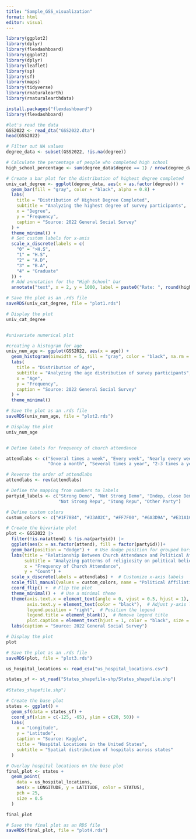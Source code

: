 ```yaml
---
title: "Sample_GSS_visualization"
format: html
editor: visual
---
```


```r
library(ggplot2)
library(dplyr)
library(flexdashboard)
library(ggplot2)
library(dplyr)
library(leaflet)
library(sp)
library(sf)
library(maps)
library(tidyverse)
library(rnaturalearth)
library(rnaturalearthdata)
```

```r
install.packages("flexdashboard")
library(flexdashboard)

```

```r
#let's read the data
GSS2022 <- read_dta("GSS2022.dta")
head(GSS2022)
```

```r

# Filter out NA values
degree_data <- subset(GSS2022, !is.na(degree))

# Calculate the percentage of people who completed high school
high_school_percentage <- sum(degree_data$degree == 1) / nrow(degree_data) * 100

# Create a bar plot for the distribution of highest degree completed
univ_cat_degree <- ggplot(degree_data, aes(x = as.factor(degree))) + 
  geom_bar(fill = "gray", color = "black", alpha = 0.8) +
  labs(
    title = "Distribution of Highest Degree Completed",
    subtitle = "Analyzing the highest degree of survey participants",
    x = "Degree",
    y = "Frequency",
    caption = "Source: 2022 General Social Survey"
  ) +
  theme_minimal() +
  # Set custom labels for x-axis
  scale_x_discrete(labels = c(
    "0" = ">H.S",
    "1" = "H.S",
    "2" = "A.D",
    "3" = "B.A",
    "4" = "Graduate"
  )) +
  # Add annotation for the "High School" bar
  annotate("text", x = 2, y = 1000, label = paste0("Rate: ", round(high_school_percentage, 2), "%"), color = "black")

# Save the plot as an .rds file
saveRDS(univ_cat_degree, file = "plot1.rds")

# Display the plot
univ_cat_degree



```

```r
#univariate numerical plot

#creating a histogram for age
univ_num_age <- ggplot(GSS2022, aes(x = age)) +
  geom_histogram(binwidth = 5, fill = "gray", color = "black", na.rm = TRUE) +
  labs(
    title = "Distribution of Age",
    subtitle = "Analyzing the age distribution of survey participants",
    x = "Age",
    y = "Frequency",
    caption = "Source: 2022 General Social Survey"
  ) +
  theme_minimal()

# Save the plot as an .rds file
saveRDS(univ_num_age, file = "plot2.rds")

# Display the plot
univ_num_age



```

```r
# Define labels for frequency of church attendance

attendlabs <- c("Several times a week", "Every week", "Nearly every week", "2-3 Times a month", 
                "Once a month", "Several times a year", "2-3 times a year", "Less once a year", "Never")

# Reverse the order of attendlabs
attendlabs <- rev(attendlabs)

# Define the mapping from numbers to labels
partyid_labels <- c("Strong Demo", "Not Strong Demo", "Indep, close Demo", "Indep", "Indep, close Repu",
                    "Not Strong Repu", "Stong Repu", "Other Party")

# Define custom colors
custom_colors <- c("#1F78B4", "#33A02C", "#FF7F00", "#6A3D9A", "#E31A1C", "#FFD700", "#DD66AA", "#4C4C4C")

# Create the bivariate plot
plot <- GSS2022 |>
  filter(!is.na(attend) & !is.na(partyid)) |>
  ggplot(aes(x = as.factor(attend), fill = factor(partyid)))+
  geom_bar(position = "dodge") +  # Use dodge position for grouped bars
  labs(title = "Relationship Between Church Attendance and Political Affiliation",
       subtitle = "Analyzing patterns of religiosity on political beliefs",
       x = "Frequency of Church Attendance",
       y = "Count") +
  scale_x_discrete(labels = attendlabs) +  # Customize x-axis labels
  scale_fill_manual(values = custom_colors, name = "Political Affiliation", labels = partyid_labels) +  # Use custom fill labels and colors
  coord_flip() +  # Flip the plot
  theme_minimal() +  # Use a minimal theme
  theme(axis.text.x = element_text(angle = 0, vjust = 0.5, hjust = 1),  # Adjust x-axis labels
        axis.text.y = element_text(color = "black"),  # Adjust y-axis label color
        legend.position = "right",  # Position the legend
        legend.title = element_blank(),  # Remove legend title
        plot.caption = element_text(hjust = 1, color = "black", size = 8)) +  # Adjust source annotation position and style
  labs(caption = "Source: 2022 General Social Survey")  

# Display the plot
plot

# Save the plot as an .rds file
saveRDS(plot, file = "plot3.rds")

```

```r
us_hospital_locations <- read_csv("us_hospital_locations.csv")
```

```r
states_sf <- st_read("States_shapefile-shp/States_shapefile.shp")
                     
#States_shapefile.shp") 

# Create the base plot
states <- ggplot() +
  geom_sf(data = states_sf) +
  coord_sf(xlim = c(-125, -65), ylim = c(20, 50)) +
  labs(
    x = "Longitude",
    y = "Latitude",
    caption = "Source: Kaggle",
    title = "Hospital Locations in the United States",
    subtitle = "Spatial distribution of hospitals across states"
  )

# Overlay hospital locations on the base plot
final_plot <- states +
  geom_point(
    data = us_hospital_locations,
    aes(x = LONGITUDE, y = LATITUDE, color = STATUS),
    pch = 25,
    size = 0.5
  )

final_plot

# Save the final plot as an RDS file
saveRDS(final_plot, file = "plot4.rds")



```
